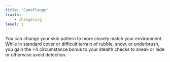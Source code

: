 ```yaml
---
title: 'Camoflauge'
traits:
    - changeling
level: 1
---
```


You can change your skin pattern to more closely match your environment. While in standard cover or difficult terrain of rubble, snow, or underbrush, you gain the +4 circumstance bonus to your stealth checks to sneak or hide or otherwise avoid detection.